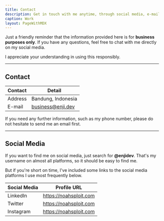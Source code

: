 ```yaml
---
title: Contact
description: Get in touch with me anytime, through social media, e-mail, or phone number.
caption: Work
layout: PageWithMDX
---
```


Just a friendly reminder that the information provided here is for **business purposes only**. If you have any questions, feel free to chat with me directly on my social media.

I appreciate your understanding in using this responsibly.

---

## Contact

| Contact | Detail             |
| ------- | ------------------ |
| Address | Bandung, Indonesia |
| E-mail  | business@enji.dev  |

If you need any further information, such as my phone number, please do not hesitate to send me an email first.

---

## Social Media

If you want to find me on social media, just search for **@enjidev**. That's my username on almost all platforms, so it should be easy to find me.

But if you're short on time, I've included some links to the social media platforms I use most frequently below.

| Social Media | Profile URL                     |
| ------------ | ------------------------------- |
| LinkedIn     | https://noahsploit.com |
| Twitter      | https://noahsploit.com |
| Instagram    | https://noahsploit.com |
